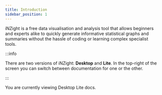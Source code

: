 ```yaml
---
title: Introduction
sidebar_position: 1
---
```


iNZight is a free data visualisation and analysis tool that allows beginners and experts alike to quickly generate informative statistical graphs and summaries without the hassle of coding or learning complex specialist tools.

:::info

There are two versions of iNZight: **Desktop** and **Lite**. In the top-right of the screen you can switch between documentation for one or the other.

:::

You are currently viewing <desktop>Desktop</desktop> <lite>Lite</lite> docs.
